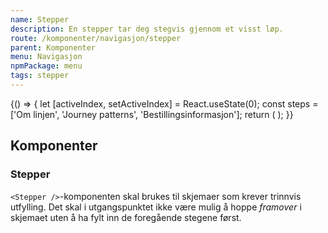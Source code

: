 ```yaml
---
name: Stepper
description: En stepper tar deg stegvis gjennom et visst løp.
route: /komponenter/navigasjon/stepper
parent: Komponenter
menu: Navigasjon
npmPackage: menu
tags: stepper
---
```



<PageHeader />

<Playground>
  {() => {
    let [activeIndex, setActiveIndex] = React.useState(0);
    const steps = ['Om linjen', 'Journey patterns', 'Bestillingsinformasjon'];
    return (
      <Stepper
        steps={steps}
        activeIndex={activeIndex}
        onStepClick={setActiveIndex}
      />
    );
  }}
</Playground>

## Komponenter

### Stepper

<ImportStatement imports="Stepper" />
<Props of={Stepper} />

`<Stepper />`-komponenten skal brukes til skjemaer som krever trinnvis utfylling. Det skal i utgangspunktet ikke være mulig å hoppe _framover_ i skjemaet uten å ha fylt inn de foregående stegene først.

